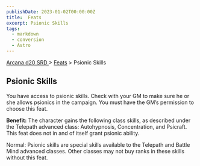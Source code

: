 ```yaml
---
publishDate: 2023-01-02T00:00:00Z
title:  Feats
excerpt: Psionic Skills
tags:
  - markdown
  - conversion
  - Astro
---
```


[ Arcana d20 SRD ](/#arcanaD20) > [ Feats](arcana-d20-srd-feats-index) > Psionic Skills

##  Psionic Skills

You have access to psionic skills. Check with your GM to make sure he or she
allows psionics in the campaign. You must have the GM’s permission to choose
this feat.

**Benefit:** The character gains the following class skills, as described
under the Telepath advanced class: Autohypnosis, Concentration, and Psicraft.
This feat does not in and of itself grant psionic ability.

Normal: Psionic skills are special skills available to the Telepath and Battle
Mind advanced classes. Other classes may not buy ranks in these skills without
this feat.

